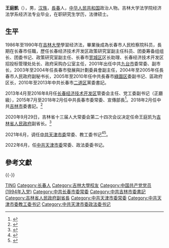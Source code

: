 '''王庭凱'''（{{bd|1967年|1月|}}），男，[[汉族|汉族]]，[[長春|長春]]人，[[中华人民共和国|中华人民共和国]]政治人物。吉林大学法学院经济法学系经济法专业毕业，在职研究生学历，法律硕士。

== 生平 ==

1986年至1990年在[[吉林大學|吉林大學]]學習经济法，畢業後成為长春市人民检察院科员，長期在长春市任職，歷任长春经济技术开发区政策研究室副主任科员、团委筹备组组长、团委书记、政策研究室副主任、长春市[[宽城区|宽城区]]区长助理、长春经济技术开发区招投标管理处处长、政府采购办公室主任，2001年出任中共[[九台市|九台市]]委常委、副市长，2003年至2004年任長春市發展與計劃委員會副主任，2004年至2005年任長春市人民政府副秘书长，2005年至2010年任中共長春市[[綠園区|綠園区]]委副书记、區政府区长，2010年至2013年中共长春市[[二道区|二道区]]黨委書記。

2013年4月至2016年8月任[[长春经济技术开发区|长春经济技术开发区]]管委会主任、党工委副书记（正廳級），2015年7月至2018年2月任中共長春市委常委、宣傳部長<ref>{{Cite news | url=http://district.ce.cn/newarea/sddy/201508/31/t20150831_6363172.shtml | title=王庭凯任长春市委常委 接替吴德金任宣传部部长 | publisher=[[中国经济网|中国经济网]] | date=2015-08-31 | accessdate=2020-10-03 | archive-date=2015-10-05 | archive-url=https://web.archive.org/web/20151005232356/http://district.ce.cn/newarea/sddy/201508/31/t20150831_6363172.shtml | dead-url=no }}</ref>。2018年2月任中共[[吉林市|吉林市]]委書記。<ref>{{Cite news | url=http://www.shjnet.cn/xw/jrgz/201802/t20180214_454604.html | title=市委召开领导干部大会 王庭凯任吉林市委书记 | publisher=[[松花江网|松花江网]] |date=2018-02-14}}</ref>

2020年9月29日，吉林省十三届人大常委会第二十四次会议决定任命王庭凯为[[吉林省人民政府|吉林省人民政府]]副省长。<ref>{{Cite news | url=http://jlrd.gov.cn/mobile/xwzx_136062/rdyw_136115/202009/t20200930_7568144.html | title=王庭凯任吉林省副省长 | publisher=[[吉林省人民代表大會常務委員會|吉林省人民代表大會常務委員會]] |date=2020-09-29}}</ref>

2021年6月，调任[[中共天津市委|中共天津市委]]常委、教工委书记<ref>{{Cite web|title=吉林省副省长王庭凯调任天津市委常委|url=http://district.ce.cn/newarea/sddy/202106/23/t20210623_36663532.shtml|access-date=2021-06-23|work=中国经济网|archive-date=2021-09-25|archive-url=https://web.archive.org/web/20210925134250/http://district.ce.cn/newarea/sddy/202106/23/t20210623_36663532.shtml|dead-url=no}}</ref><ref>{{cite web |title=新晋天津市委常委王庭凯已任市委教育工委书记 |url=https://www.thepaper.cn/newsDetail_forward_13283398 |website=澎湃新闻 |accessdate=2021-06-24 |date=2021-06-24 |archive-date=2021-06-29 |archive-url=https://web.archive.org/web/20210629062022/https://www.thepaper.cn/newsDetail_forward_13283398 |dead-url=no }}</ref>。

2022年6月，任[[中共天津市委|中共天津市委]]常委、政法委委书记。

== 參考文獻 ==
{{reflist}}

{{-}}
{{start box}}
{{s-ppo|cpc}}
{{s-before|[[赵飞|赵飞]]}}
{{s-title|[[中國共產黨天津市委員會|中國共產黨天津市委員會]][[政法委員會|政法委員會]][[政法委员会书记|書記]]|2022年6月—}}
{{s-inc}}
{{s-before|[[于立军|于立军]]}}
{{s-title|[[中国共产党天津市委员会|中国共产党天津市委员会]]教育工作委员会书记|2021年6月－2022年6月}}
{{s-after|[[王旭_(1970年)|王旭]]}}
{{s-before|[[張煥秋|張煥秋]]}}
{{s-title|[[中国共产党吉林市委员会|中国共产党吉林市委员会]]书记|2018年2月—2020年9月}}
{{s-after|[[贺志亮|贺志亮]]}}
{{end box}}

{{天津市领导人}}

{{Authority control}}
{{DEFAULTSORT:Wang王}}
[[Category:王姓|TING]]
[[Category:长春人|Category:长春人]]
[[Category:吉林大學校友|Category:吉林大學校友]]
[[Category:中国共产党党员_(1994年入党)|Category:中国共产党党员 (1994年入党)]]
[[Category:中共长春市委常委|Category:中共长春市委常委]]
[[Category:中共吉林市委書記|Category:中共吉林市委書記]]
[[Category:吉林省人民政府副省長|Category:吉林省人民政府副省長]]
[[Category:中共天津市委常委|Category:中共天津市委常委]]
[[Category:中共天津市委教工委书记|Category:中共天津市委教工委书记]]
[[Category:中共天津市委政法委书记|Category:中共天津市委政法委书记]]